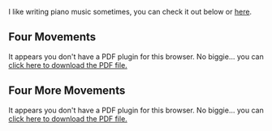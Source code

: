 I like writing piano music sometimes, you can check it out below or [here](https://github.com/JosephOddy/PianoCompositions).

## Four Movements

```{=html}
<object data="piano_music/Four Movements.pdf" type="application/pdf" width="100%" height="100%" style="min-height:100vh;">
    <p>It appears you don't have a PDF plugin for this browser.
    No biggie... you can <a href="piano_music/Four Movements.pdf">click here to
    download the PDF file.</a></p>
</object>
```

## Four More Movements

```{=html}
<object data="piano_music/Four More Movements.pdf" type="application/pdf" width="100%" height="100%" style="min-height:100vh;">
    <p>It appears you don't have a PDF plugin for this browser.
    No biggie... you can <a href="piano_music/Four More Movements.pdf">click here to
    download the PDF file.</a></p>
</object>
```